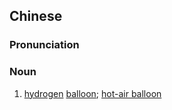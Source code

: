 {{also|氢气球}}
==Chinese==
{{zh-forms|s=氢气球|type=21}}
{{wikipedia|lang=zh}}

===Pronunciation===
{{zh-pron
|m=qīngqìqiú
|c=hing1 hei3 kau4
|mn=kheng-khì-kiû
|cat=n
}}

===Noun===
{{zh-noun}}

# [[hydrogen]] [[balloon]]; [[hot-air balloon]]